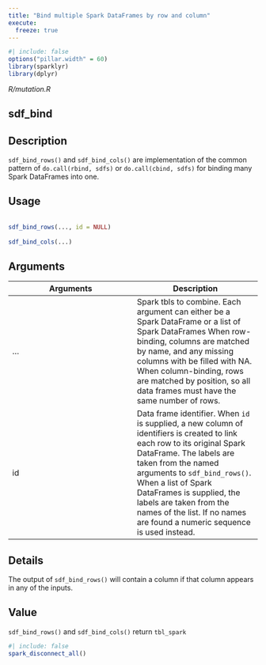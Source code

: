 ```yaml
---
title: "Bind multiple Spark DataFrames by row and column"
execute:
  freeze: true
---
```


```r
#| include: false
options("pillar.width" = 60)
library(sparklyr) 
library(dplyr)
```

*R/mutation.R*

## sdf_bind

## Description
 `sdf_bind_rows()` and `sdf_bind_cols()` are implementation of the common pattern of `do.call(rbind, sdfs)` or `do.call(cbind, sdfs)` for binding many Spark DataFrames into one. 


## Usage
```r
 
sdf_bind_rows(..., id = NULL) 
 
sdf_bind_cols(...) 
```

## Arguments
|Arguments|Description|
|---|---|
| ... | Spark tbls to combine.    Each argument can either be a Spark DataFrame or a list of   Spark DataFrames    When row-binding, columns are matched by name, and any missing   columns with be filled with NA.    When column-binding, rows are matched by position, so all data   frames must have the same number of rows. |
| id | Data frame identifier.    When `id` is supplied, a new column of identifiers is   created to link each row to its original Spark DataFrame. The labels   are taken from the named arguments to `sdf_bind_rows()`. When a   list of Spark DataFrames is supplied, the labels are taken from the   names of the list. If no names are found a numeric sequence is   used instead. |

## Details
 The output of `sdf_bind_rows()` will contain a column if that column appears in any of the inputs. 


## Value
 `sdf_bind_rows()` and `sdf_bind_cols()` return `tbl_spark` 





```r
#| include: false
spark_disconnect_all()
```
